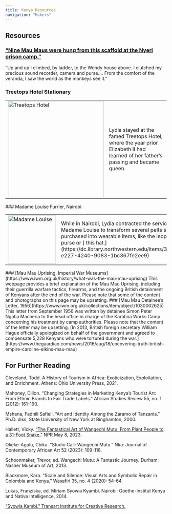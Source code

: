 ```yaml
---
title: Kenya Resources
navigation: "Makers"
---
```

## Resources
### [“Nine Mau Maus were hung from this scaffold at the Nyeri prison camp.”](https://dc.library.northwestern.edu/items/4f09ad44-3895-48b9-bf1a-759d3152fa80)
“Up and up I climbed, by ladder, to the Wendy house above. I clutched my precious sound recorder, camera and purse…. From the comfort of the veranda, I saw the world as the monkeys see it.”
### Treetops Hotel Stationary 
<table width = "100%">
<colgroup>
<col width="20%"/>
<col width="70%"/>
</colgroup>
<tr>
  <td><img  width="auto" height="300" alt="Treetops Hotel" title = "Treetops Hotel" src="https://northwestern.maps.arcgis.com/sharing/rest/content/items/ed913d95cde847849e6c80800b978449/data"/></td>
  <td>Lydia stayed at the famed Treetops Hotel, where the year prior Elizabeth II had learned of her father’s passing and became queen. </td>
</tr>
</table>
### Madame Louise Furrier, Nairobi 
<table width = "100%">
<colgroup>
<col width="20%"/>
<col width="70%"/>
</colgroup>
<tr>
  <td><img  width="auto" height="150" alt="Madame Louise" title = "Madame Louise" src="https://northwestern.maps.arcgis.com/sharing/rest/content/items/b24547d4f4514dd791eae3d6cfc7d6af/data"/></td>
  <td>While in Nairobi, Lydia contracted the services of Madame Louise to transform several pelts she had purchased into wearable items, like the leopard-skin purse or [ this hat.](https://dc.library.northwestern.edu/items/32dec6b4-e227-4240-9083-1bc367fe2ee9)</td>
</tr>
</table>
### [Mau Mau Uprising, Imperial War Museums](https://www.iwm.org.uk/history/what-was-the-mau-mau-uprising)
This webpage provides a brief explanation of the Mau Mau Uprising, including their guerrilla warfare tactics, firearms, and the ongoing British detainment of Kenyans after the end of the war. Please note that some of the content and photographs on this page may be upsetting.
### [Mau Mau Detainee’s Letter, 1956](https://www.iwm.org.uk/collections/item/object/1030002625)
This letter from September 1956 was written by detainee Simon Peter Ngatia Macheria to the head office in charge of the Karatina Works Camp concerning his treatment by camp authorities. Please note that the content of the letter may be upsetting. [In 2013, British foreign secretary William Hague officially apologized on behalf of the government and agreed to compensate 5,228 Kenyans who were tortured during the war.](https://www.theguardian.com/news/2016/aug/18/uncovering-truth-british-empire-caroline-elkins-mau-mau)

## For Further Reading
Cleveland, Todd. A History of Tourism in Africa: Exoticization, Exploitation, and Enrichment. Athens: Ohio University Press, 2021.

Mahoney, Dillon. “Changing Strategies in Marketing Kenya’s Tourist Art: From Ethnic Brands to Fair Trade Labels.” African Studies Review 55, no. 1 (2012): 161-190.

Mshana, Fadhili Safieli. “Art and Identity Among the Zaramo of Tanzania.” Ph.D. diss, State University of New York at Binghamton, 2000.

Hallett, Vicky. [“The Fantastical Art of Wangechi Mutu: From Plant People to a 31-Foot Snake.”](https://www.npr.org/sections/goatsandsoda/2023/05/08/1173351459/the-fantastical-art-of-wangechi-mutu-from-plant-people-to-a-31-foot-snake) NPR May 8, 2023.

Okeke-Agulu, Chika. “Studio Call: Wangechi Mutu.” Nka: Journal of Contemporary African Art 52 (2023): 109-118.

Schoonmaker, Trevor, ed. Wangechi Mutu: A Fantastic Journey. Durham: Nasher Museum of Art, 2013.

Blackmore, Kara. “Scale and Silence: Visual Arts and Symbolic Repair in Colombia and Kenya.” Wasafiri 35, no. 4 (2020): 54-64.

Lukas, Franziska, ed. Miriam Syowia Kyambi. Nairobi: Goethe-Institut Kenya and Native Intelligence, 2014.

[“Syowia Kambi.” Transart Institute for Creative Research.](https://www.transartinstitute.org/people/syowia-kyambi)
